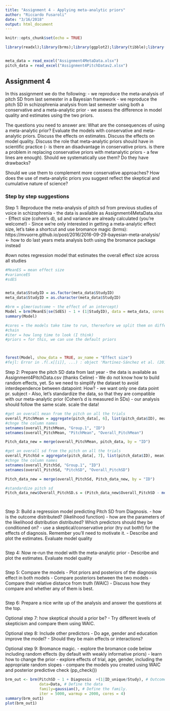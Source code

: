 ```yaml
---
title: "Assignment 4 - Applying meta-analytic priors"
author: "Riccardo Fusaroli"
date: "3/16/2018"
output: html_document
---
```


```r
knitr::opts_chunk$set(echo = TRUE)

library(readxl);library(brms);library(ggplot2);library(tibble);library(brmstools);library(data.table);library(rethinking)


meta_data = read_excel("Assignment4MetaData.xlsx")
pitch_data = read_excel("Assignment4PitchDatav2.xlsx")

```

## Assignment 4

In this assignment we do the following:
- we reproduce the meta-analysis of pitch SD from last semester in a Bayesian framework
- we reproduce the pitch SD in schizophrenia analysis from last semester using both a conservative and a meta-analytic prior
- we assess the difference in model quality and estimates using the two priors.



The questions you need to answer are: What are the consequences of using a meta-analytic prior? Evaluate the models with conservative and meta-analytic priors. Discuss the effects on estimates. Discuss the effects on model quality. Discuss the role that meta-analytic priors should have in scientific practice (- is there an disadvantage in conservative priors. is there a problem in replacing conservative priors with metanalytic priors - a few lines are enough). Should we systematically use them? Do they have drawbacks? 

Should we use them to complement more conservative approaches? How does the use of meta-analytic priors you suggest reflect the skeptical and cumulative nature of science?

### Step by step suggestions

Step 1: Reproduce the meta-analysis of pitch sd from previous studies of voice in schizophrenia
- the data is available as Assignment4MetaData.xlsx
- Effect size (cohen's d), sd and variance are already calculated (you're welcome!)
- Since we're only interested in getting a meta-analytic effect size, let's take a shortcut and use bromance magic (brms): https://mvuorre.github.io/post/2016/2016-09-29-bayesian-meta-analysis/    <- how to do last years meta analysis both using the bromance package instead 

#own notes 
regression model that estimates the overall effect size across all studies 

```r

#MeanES = mean effect size
#varianceES
#sdES


meta_data$StudyID = as.factor(meta_data$StudyID)
meta_data$StudyID = as.character(meta_data$StudyID)

#brm = glmer(outcome ~ the effect of an intercept)
Model = brm(MeanES|se(SdES) ~ 1 + (1|StudyID), data = meta_data, cores = 2, iter = 2000, chain = 2)
summary(Model)

#cores = the models take time to run, thereofore we split them on different processors 
#chain
#iter = how long time to look (I think)
#priors = for this, we can use the default priors 



forest(Model, show_data = TRUE, av_name = "Effect size")
#fejl: Error in .f(.x[[i]], ...) : object 'Martínez-Sánchez et al. (2015)' not found

```


Step 2: Prepare the pitch SD data from last year
- the data is available as Assignment4PitchData.csv (thanks Celine)
- We do not know how to build random effects, yet. So we need to simplify the dataset to avoid interdependence between datapoint: How?  - we want only one data point pr. subject 
- Also, let's standardize the data, so that they are compatible with our meta-analytic prior (Cohen's d is measured in SDs) - our analysis should follow the same scale. scale the data!

```r

#get an overall mean from the pitch on all the trials 
overall_PitchMean = aggregate(pitch_data[, 6], list(pitch_data$ID), mean)
#chnge the column names 
setnames(overall_PitchMean, "Group.1", "ID")
setnames(overall_PitchMean, "PitchMean", "Overall_PitchMean")

Pitch_data_new = merge(overall_PitchMean, pitch_data, by = "ID")

#get an overall sd from the pitch on all the trials 
overall_PitchSd = aggregate(pitch_data[, 7], list(pitch_data$ID), mean)
#chnge the column names 
setnames(overall_PitchSd, "Group.1", "ID")
setnames(overall_PitchSd, "PitchSD", "Overall_PitchSD")

Pitch_data_new = merge(overall_PitchSd, Pitch_data_new, by = "ID")

#standardize pitch sd
Pitch_data_new$Overall_PitchSD.s = (Pitch_data_new$Overall_PitchSD - mean(Pitch_data_new$Overall_PitchSD))/sd(Pitch_data_new$Overall_PitchSD)




```


Step 3: Build a regression model predicting Pitch SD from Diagnosis.
- how is the outcome distributed? (likelihood function)
- how are the parameters of the likelihood distribution distributed? Which predictors should they be conditioned on?
- use a skeptical/conservative prior (try out both!) for the effects of diagnosis. Remember you'll need to motivate it.
- Describe and plot the estimates. Evaluate model quality

```r




```


Step 4: Now re-run the model with the meta-analytic prior
- Describe and plot the estimates. Evaluate model quality


```r



```


Step 5: Compare the models
- Plot priors and posteriors of the diagnosis effect in both models
- Compare posteriors between the two models
- Compare their relative distance from truth (WAIC)
- Discuss how they compare and whether any of them is best.

```r



```


Step 6: Prepare a nice write up of the analysis and answer the questions at the top.

Optional step 7: how skeptical should a prior be?
- Try different levels of skepticism and compare them using WAIC.

Optional step 8: Include other predictors
- Do age, gender and education improve the model?
- Should they be main effects or interactions?

Optional step 9: Bromance magic.
- explore the bromance code below including random effects (by default with weakly informative priors)
- learn how to change the prior
- explore effects of trial, age, gender, including the appropriate random slopes
- compare the models you created using WAIC and posterior predictive check (pp_check())


```r

brm_out <- brm(PitchSD ~ 1 + Diagnosis  +(1|ID_unique/Study), # Outcome as a function of the predictors as in lme4. 
               data=Data, # Define the data
               family=gaussian(), # Define the family. 
               iter = 5000, warmup = 2000, cores = 4)
summary(brm_out1)
plot(brm_out1)

```

